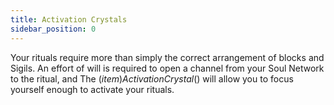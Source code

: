 ```yaml
---
title: Activation Crystals
sidebar_position: 0
---
```



Your rituals require more than simply the correct arrangement of blocks and Sigils. An effort of will is required to open a channel from your Soul Network to the ritual, and The $(item)Activation Crystal$() will allow you to focus yourself enough to activate your rituals.
